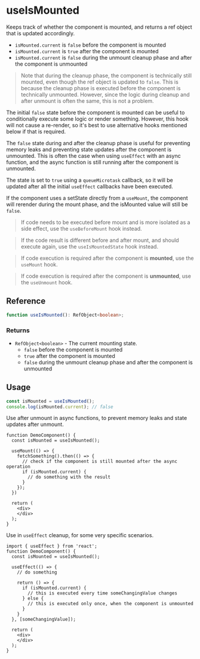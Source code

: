
<Meta title="hooks/lifecycle/useIsMounted" />

# useIsMounted

Keeps track of whether the component is mounted, and returns a ref object that is updated
accordingly.

- `isMounted.current` is `false` before the component is mounted
- `isMounted.current` is `true` after the component is mounted
- `isMounted.current` is `false` during the unmount cleanup phase and after the component is
  unmounted

> Note that during the cleanup phase, the component is technically still mounted, even though the
ref object is updated to `false`. This is because the cleanup phase is executed before the
component is technically unmounted. However, since the logic during cleanup and after unmount is
often the same, this is not a problem.

The initial `false` state before the component is mounted can be useful to conditionally execute
some logic or render something. However, this hook will not cause a re-render, so it's best to use
alternative hooks mentioned below if that is required.

The `false` state during and after the cleanup phase is useful for preventing memory leaks and
preventing state updates after the component is unmounted. This is often the case when using
`useEffect` with an async function, and the async function is still running after the component
is unmounted.

The state is set to `true` using a `queueMicrotask` callback, so it will be updated after all the
initial `useEffect` callbacks have been executed.

If the component uses a setState directly from a `useMount`, the component will rerender during the
mount phase, and the isMounted value will still be `false`.

> If code needs to be executed before mount and is more isolated as a side effect, use the
`useBeforeMount` hook instead.

> If the code result is different before and after mount, and should execute again, use the
`useIsMountedState` hook instead.

> If code execution is required after the component is **mounted**, use the `useMount` hook.

> If code execution is required after the component is **unmounted**, use the `useUnmount`
hook.

## Reference

```ts
function useIsMounted(): RefObject<boolean>;
```

### Returns

* `RefObject<boolean>` - The current mounting state.
  - `false` before the component is mounted
  - `true` after the component is mounted
  - `false` during the unmount cleanup phase and after the component is unmounted

## Usage

```ts
const isMounted = useIsMounted();
console.log(isMounted.current); // false
```

Use after unmount in async functions, to prevent memory leaks and state updates after unmount.

```tsx
function DemoComponent() {
  const isMounted = useIsMounted();

  useMount(() => {
    fetchSomething().then(() => {
      // check if the component is still mounted after the async operation
      if (isMounted.current) {
        // do something with the result
      }
    });
  })

  return (
    <div>
    </div>
  );
}
```

Use in `useEffect` cleanup, for some very specific scenarios.

```tsx
import { useEffect } from 'react';
function DemoComponent() {
  const isMounted = useIsMounted();

  useEffect(() => {
    // do something

    return () => {
      if (isMounted.current) {
        // this is executed every time someChangingValue changes
      } else {
        // this is executed only once, when the component is unmounted
      }
    }
  }, [someChangingValue]);

  return (
    <div>
    </div>
  );
}
```
